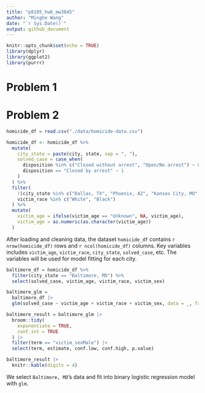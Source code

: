 ```yaml
---
title: "p8105_hw6_mw3845"
author: "Minghe Wang"
date: "`r Sys.Date()`"
output: github_document
---
```


```r
knitr::opts_chunk$set(echo = TRUE)
library(dplyr)
library(ggplot2)
library(purrr)
```

# Problem 1

# Problem 2

```r
homicide_df = read.csv("./data/homicide-data.csv")

homicide_df <- homicide_df %>% 
  mutate(
    city_state = paste(city, state, sep = ", "),
    solved_case = case_when(
      disposition %in% c("Closed without arrest", "Open/No arrest") ~ 0,
      disposition == "Closed by arrest" ~ 1
    )
  ) %>% 
  filter(
    !(city_state %in% c("Dallas, TX", "Phoenix, AZ", "Kansas City, MO", "Tulsa, AL")) &
    victim_race %in% c("White", "Black")
  ) %>% 
  mutate(
    victim_age = ifelse(victim_age == "Unknown", NA, victim_age),
    victim_age = as.numeric(as.character(victim_age))
  )
```

After loading and cleaning data, the dataset `homicide_df` contains `r nrow(homicide_df)` rows and `r ncol(homicide_df)` columns. Key variables includes `victim_age`, `victim_race`, `city_state`, `solved_case`, etc. The variables will be used for model fitting for each city.

```r
baltimore_df = homicide_df %>% 
  filter(city_state == "Baltimore, MD") %>% 
  select(solved_case, victim_age, victim_race, victim_sex)

baltimore_glm = 
  baltimore_df |> 
  glm(solved_case ~ victim_age + victim_race + victim_sex, data = _, family = binomial())

baltimore_result = baltimore_glm |> 
  broom::tidy(
    exponentiate = TRUE,
    conf.int = TRUE
  ) |> 
  filter(term == "victim_sexMale") |>
  select(term, estimate, conf.low, conf.high, p.value)

baltimore_result |> 
  knitr::kable(digits = 4)
```

We select `Baltimore, MD`'s data and fit into binary logistic regression model with `glm`.



